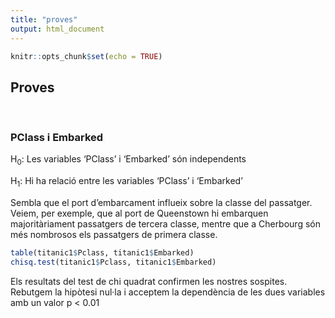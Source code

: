```yaml
---
title: "proves"
output: html_document
---
```


```r
knitr::opts_chunk$set(echo = TRUE)
```

## Proves

<br>

### PClass i Embarked

H~0~: Les variables 'PClass' i 'Embarked' són independents

H~1~: Hi ha relació entre les variables 'PClass' i 'Embarked'

Sembla que el port d'embarcament influeix sobre la classe del passatger. Veiem, per exemple, que al port de Queenstown hi embarquen majoritàriament passatgers de tercera classe, mentre que a Cherbourg són més nombrosos els passatgers de primera classe.

```r
table(titanic1$Pclass, titanic1$Embarked)
chisq.test(titanic1$Pclass, titanic1$Embarked)
```

Els resultats del test de chi quadrat confirmen les nostres sospites. Rebutgem la hipòtesi nul·la i acceptem la dependència de les dues variables amb un valor p \< 0.01
